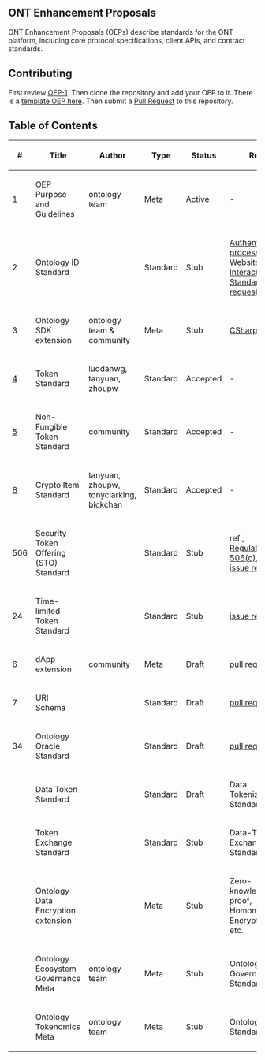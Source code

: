 ==ONT Enhancement Proposals==

ONT Enhancement Proposals (OEPs) describe standards for the ONT platform, including core protocol specifications, client APIs, and contract standards.

==Contributing==

First review [[OEPS/OEP-1.mediawiki|OEP-1]]. Then clone the repository and add your OEP to it. There is a [[OEP-X.mediawiki|template OEP here]]. Then submit a [https://github.com/ontio/OEPs/pulls Pull Request] to this repository.

==Table of Contents==

{| class="wikitable sortable" style="width: auto; text-align: center; font-size: smaller; table-layout: fixed;"
!<nowiki>#</nowiki>
!Title
!Author
!Type
!Status
!Ref.
|-
| [[OEPS/OEP-1.mediawiki|1]]
| OEP Purpose and Guidelines
| ontology team
| Meta
| Active
| -
|-
| 2
| Ontology ID Standard
| 
| Standard
| Stub
| [[meta-backup/Auth-process.mediawiki|Authentication process]], [https://github.com/ontio/OEPs/pull/9 Website Interaction Standard pull request]
|-
| 3
| Ontology SDK extension
| ontology team & community
| Meta
| Stub
| [[meta-backup/CSharp-SDK.mediawiki|CSharp-SDK]]
|-
| [[OEPS/OEP-4.mediawiki|4]]
| Token Standard
| luodanwg, tanyuan, zhoupw
| Standard
| Accepted
| -
|-
| [[OEPS/OEP-5.mediawiki|5]]
| Non-Fungible Token Standard
| community
| Standard
| Accepted
| -
|-
| [[OEPS/OEP-8.mediawiki|8]]
| Crypto Item Standard
| tanyuan, zhoupw, tonyclarking, blckchan
| Standard
| Accepted
| -
|-
| 506
| Security Token Offering (STO) Standard
| 
| Standard
| Stub
| ref., [https://www.sec.gov/smallbusiness/exemptofferings/rule506c Regulation D 506(c)], etc. [https://github.com/ontio/OEPs/issues/23 issue ref]
|-
| 24
| Time-limited Token Standard
| 
| Standard
| Stub
| [https://github.com/ontio/OEPs/issues/24 issue ref]
|-
| 6
| dApp extension
| community
| Meta
| Draft
| [https://github.com/ontio/OEPs/pull/8 pull request]
|-
| 7
| URI Schema
| 
| Standard
| Draft
| [https://github.com/ontio/OEPs/pull/19 pull request]
|-
| 34
| Ontology Oracle Standard
| 
| Standard
| Draft
| [https://github.com/ontio/OEPs/pull/35 pull request]
|-
| 
| Data Token Standard
| 
| Standard
| Draft
| Data Tokenization Standard, etc.
|-
| 
| Token Exchange Standard
| 
| Standard
| Stub
| Data-Token Exchange Standard, etc.
|-
| 
| Ontology Data Encryption extension
| 
| Meta
| Stub
| Zero-knowledge proof, Homomorphic Encryption, etc.
|-
| 
| Ontology Ecosystem Governance Meta
| ontology team
| Meta
| Stub
| Ontology Governance Standard
|-
| 
| Ontology Tokenomics Meta
| ontology team
| Meta
| Stub
| Ontology Gas Standard
|}
